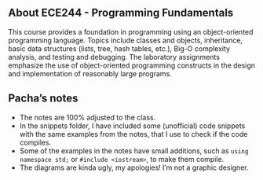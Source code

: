 ## About ECE244 - Programming Fundamentals

This course provides a foundation in programming using an object-oriented programming language. Topics include classes and objects, inheritance,  basic data structures (lists, tree, hash tables, etc.), Big-O complexity analysis, and testing and debugging. The laboratory assignments emphasize the use of object-oriented programming constructs in the design and implementation of reasonably large programs.

## Pacha's notes

* The notes are 100% adjusted to the class.
* In the snippets folder, I have included some (unofficial) code snippets with the same examples from the notes, that I use to check if the code compiles.
* Some of the examples in the notes have small additions, such as `using namespace std;` or `#include <iostream>`, to make them compile.
* The diagrams are kinda ugly, my apologies! I'm not a graphic designer.
